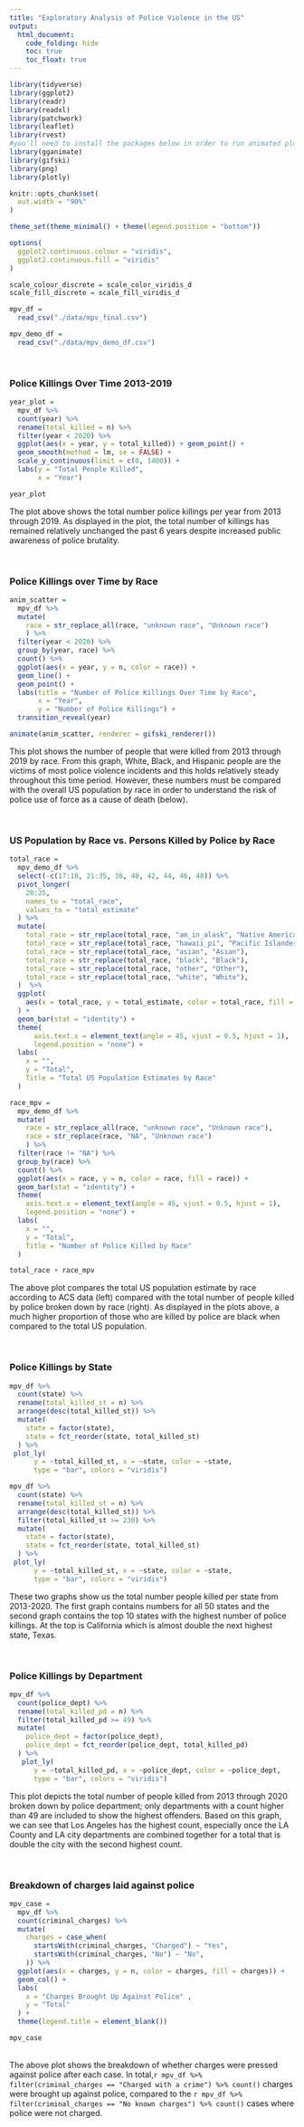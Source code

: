 ```yaml
---
title: "Exploratory Analysis of Police Violence in the US"
output: 
  html_document:
    code_folding: hide
    toc: true
    toc_float: true
---
```


```r
library(tidyverse)
library(ggplot2)
library(readr)
library(readxl)
library(patchwork)
library(leaflet)
library(rvest)
#you'll need to install the packages below in order to run animated plots or knit
library(gganimate)
library(gifski)
library(png)
library(plotly)

knitr::opts_chunk$set(
  out.width = "90%"
)

theme_set(theme_minimal() + theme(legend.position = "bottom"))

options(
  ggplot2.continuous.colour = "viridis",
  ggplot2.continuous.fill = "viridis"
)

scale_colour_discrete = scale_color_viridis_d
scale_fill_discrete = scale_fill_viridis_d

mpv_df =
  read_csv("./data/mpv_final.csv")

mpv_demo_df =
  read_csv("./data/mpv_demo_df.csv")
```

<style type="text/css">

h1.title {
  text-align: center;
}

</style>

&nbsp;

### Police Killings Over Time 2013-2019

```r
year_plot = 
  mpv_df %>% 
  count(year) %>% 
  rename(total_killed = n) %>% 
  filter(year < 2020) %>% 
  ggplot(aes(x = year, y = total_killed)) + geom_point() +
  geom_smooth(method = lm, se = FALSE) +
  scale_y_continuous(limit = c(0, 1400)) +
  labs(y = "Total People Killed",
       x = "Year")

year_plot
```

The plot above shows the total number police killings per year from 2013 through 2019. As displayed in the plot, the total number of killings has remained relatively unchanged the past 6 years despite increased public awareness of police brutality.

&nbsp;

### Police Killings over Time by Race

```r
anim_scatter =
  mpv_df %>% 
  mutate(
    race = str_replace_all(race, "unknown race", "Unknown race")
    ) %>% 
  filter(year < 2020) %>% 
  group_by(year, race) %>% 
  count() %>% 
  ggplot(aes(x = year, y = n, color = race)) +
  geom_line() +
  geom_point() +
  labs(title = "Number of Police Killings Over Time by Race",
       x = "Year",
       y = "Number of Police Killings") +
  transition_reveal(year)

animate(anim_scatter, renderer = gifski_renderer())
```

This plot shows the number of people that were killed from 2013 through 2019 by race. From this graph,  White, Black, and Hispanic people are the victims of most police violence incidents and this holds relatively steady throughout this time period. However, these numbers must be compared with the overall US population by race in order to understand the risk of police use of force as a cause of death (below).

&nbsp;

### US Population by Race vs. Persons Killed by Police by Race

```r
total_race =
  mpv_demo_df %>% 
  select(-c(17:18, 21:35, 38, 40, 42, 44, 46, 48)) %>% 
  pivot_longer(
    20:25,
    names_to = "total_race",
    values_to = "total_estimate"
  ) %>%
  mutate(
    total_race = str_replace(total_race, "am_in_alask", "Native American"),
    total_race = str_replace(total_race, "hawaii_pi", "Pacific Islander"),
    total_race = str_replace(total_race, "asian", "Asian"),
    total_race = str_replace(total_race, "black", "Black"),
    total_race = str_replace(total_race, "other", "Other"),
    total_race = str_replace(total_race, "white", "White"),
  )  %>% 
  ggplot(
    aes(x = total_race, y = total_estimate, color = total_race, fill = total_race)
  ) +
  geom_bar(stat = "identity") +
  theme(
      axis.text.x = element_text(angle = 45, vjust = 0.5, hjust = 1),
      legend.position = "none") +
  labs(
    x = "",
    y = "Total",
    Title = "Total US Population Estimates by Race"
  )

race_mpv =
  mpv_demo_df %>%
  mutate(
    race = str_replace_all(race, "unknown race", "Unknown race"),
    race = str_replace(race, "NA", "Unknown race")
    ) %>%
  filter(race != "NA") %>% 
  group_by(race) %>% 
  count() %>% 
  ggplot(aes(x = race, y = n, color = race, fill = race)) +
  geom_bar(stat = "identity") +
  theme(
    axis.text.x = element_text(angle = 45, vjust = 0.5, hjust = 1),
    legend.position = "none") +
  labs(
    x = "",
    y = "Total",
    Title = "Number of Police Killed by Race"
  )

total_race + race_mpv
```

The above plot compares the total US population estimate by race according to ACS data (left) compared with the total number of people killed by police broken down by race (right). As displayed in the plots above, a much higher proportion of those who are killed by police are black when compared to the total US population. 

&nbsp;

### Police Killings by State

```r
mpv_df %>% 
  count(state) %>% 
  rename(total_killed_st = n) %>% 
  arrange(desc(total_killed_st)) %>% 
  mutate(
    state = factor(state),
    state = fct_reorder(state, total_killed_st)
  ) %>% 
 plot_ly(
      y = ~total_killed_st, x = ~state, color = ~state,
      type = "bar", colors = "viridis")

mpv_df %>% 
  count(state) %>% 
  rename(total_killed_st = n) %>% 
  arrange(desc(total_killed_st)) %>% 
  filter(total_killed_st >= 230) %>% 
  mutate(
    state = factor(state),
    state = fct_reorder(state, total_killed_st)
  ) %>% 
 plot_ly(
      y = ~total_killed_st, x = ~state, color = ~state,
      type = "bar", colors = "viridis")
```

These two graphs show us the total number people killed per state from 2013-2020. The first graph contains numbers for all 50 states and the second graph contains the top 10 states with the highest number of police killings. At the top is California which is almost double the next highest state, Texas. 

&nbsp;

### Police Killings by Department

```r
mpv_df %>% 
  count(police_dept) %>% 
  rename(total_killed_pd = n) %>% 
  filter(total_killed_pd >= 49) %>% 
  mutate(
    police_dept = factor(police_dept),
    police_dept = fct_reorder(police_dept, total_killed_pd)
  ) %>% 
   plot_ly(
      y = ~total_killed_pd, x = ~police_dept, color = ~police_dept,
      type = "bar", colors = "viridis")
```
This plot depicts the total number of people killed from 2013 through 2020 broken down by police department; only departments with a count higher than 49 are included to show the highest offenders. Based on this graph, we can see that Los Angeles has the highest count, especially once the LA County and LA city departments are combined together for a total that is double the city with the second highest count.   

&nbsp;

### Breakdown of charges laid against police

```r
mpv_case = 
  mpv_df %>% 
  count(criminal_charges) %>% 
  mutate(
    charges = case_when(
      startsWith(criminal_charges, "Charged") ~ "Yes",
      startsWith(criminal_charges, "No") ~ "No",
    )) %>% 
  ggplot(aes(x = charges, y = n, color = charges, fill = charges)) +
  geom_col() +
  labs(
    x = "Charges Brought Up Against Police" ,
    y = "Total"
  ) +
  theme(legend.title = element_blank()) 

mpv_case
```
<br>The above plot shows the breakdown of whether charges were pressed against police after each case. In total,`r mpv_df %>% filter(criminal_charges == "Charged with a crime") %>% count()` charges were brought up against police, compared to the `r mpv_df %>% filter(criminal_charges == "No known charges") %>% count()` cases where police were not charged. 